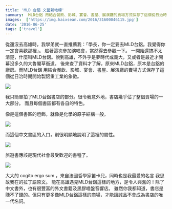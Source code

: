 ```yaml
---
title: 'MLD 台鋁 文藝新地標'
summary:  MLD台鋁 用結合餐飲、影城、宴會、書屋、展演廳的賣場方式保存了這個從日治時期開始製鋁重工業的象徵。
images:  ['https://img.kaixsean.com/2016/31600046115.jpg']
date: '2016-06-25'
tags: ['travel']
---
```

從還沒去高雄時，我學弟就一直推薦我：「學長，你一定要去MLD台鋁。我覺得你一定會喜歡那裡」。 趁著這次參加演唱會，當然得去參觀一下。 一開始還搞不太清楚，什麼叫MLD台鋁。說到高雄，不外乎是夢時代或義大，又或者是最近才開幕沒多久的大魯閣草衙道。 後來查了資料才了解，原來MLD台鋁，原本是台鋁的廠房。而MLD台鋁 用結合餐飲、影城、宴會、書屋、展演廳的賣場方式保存了這個從日治時期開始製鋁重工業的象徵。

![](https://img.kaixsean.com/2016/31600046115.jpg)

我只簡單拍了MLD台鋁書店的部分。很令我意外地，書店幾乎佔了整個賣場的一大部分。 而且每個書區都有各自的特色。 

像是這個書區的燈飾，就像是化學的原子結構一般。  

![](https://img.kaixsean.com/2016/31483652621.jpg)

而這個中文書區的入口，則很明顯地說明了這裡的屬性。

![](https://img.kaixsean.com/2016/31562224226.jpg)

旅遊書應該是現代社會最受歡迎的書種了。

![](https://img.kaixsean.com/2016/31562225006.jpg)

大大的 cogito ergo sum ，來自法國哲學家笛卡兒，同時也是我最愛的名言 我思故我在的拉丁語原文。 能在高雄遇見MLD台鋁這樣的地方，是令人興奮的！除了中文書外，也有很豐富的外文書籍及黑膠唱盤音響店。 雖然你我都知道，書店是賺不了錢的。但只有更多像MLD台鋁這樣的商場，才能讓誠品不會成為書店的唯一代名詞。